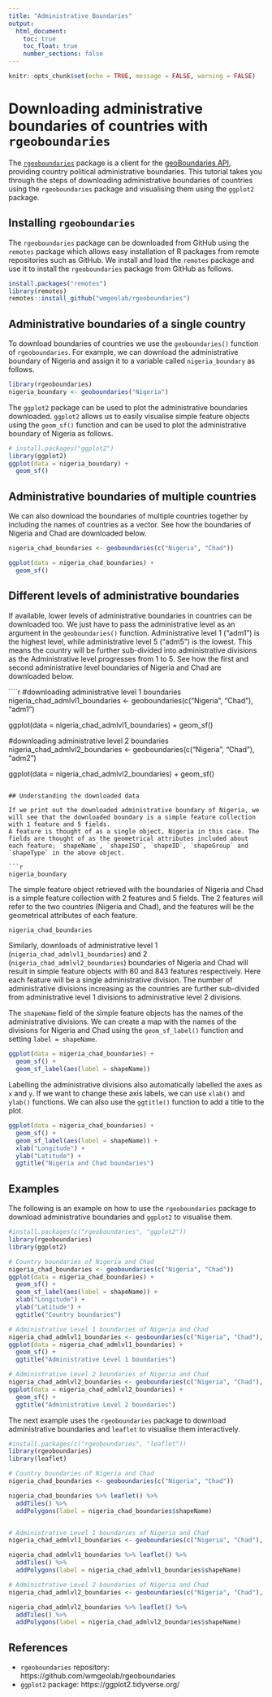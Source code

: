 ```yaml
---
title: "Administrative Boundaries"
output:
  html_document:
    toc: true
    toc_float: true
    number_sections: false
---
```


```r
knitr::opts_chunk$set(echo = TRUE, message = FALSE, warning = FALSE)
```


# Downloading administrative boundaries of countries with `rgeoboundaries`

The [`rgeoboundaries`](https://github.com/wmgeolab/rgeoboundaries) package is a client for the [geoBoundaries API](https://www.geoboundaries.org/), providing country political administrative boundaries.
This tutorial takes you through the steps of downloading administrative boundaries of countries using the `rgeoboundaries` package and visualising them using the `ggplot2` package.


## Installing `rgeoboundaries`

The `rgeoboundaries` package can be downloaded from GitHub using the `remotes` package which allows easy installation of R packages from remote repositories such as GitHub.
We install and load the `remotes` package and use it to install the `rgeoboundaries` package from GitHub as follows.

```r
install.packages("remotes")
library(remotes)
remotes::install_github("wmgeolab/rgeoboundaries")
```

## Administrative boundaries of a single country

To download boundaries of countries we use the `geoboundaries()` function of `rgeoboundaries`.
For example, we can download the administrative boundary of Nigeria and assign it to a variable called `nigeria_boundary` as follows.

```r
library(rgeoboundaries)
nigeria_boundary <- geoboundaries("Nigeria")
```

The `ggplot2` package can be used to plot the administrative boundaries downloaded.
`ggplot2` allows us to easily visualise simple feature objects using the `geom_sf()` function and can be used to plot the administrative boundary of Nigeria as follows.


```r
# install.packages("ggplot2")
library(ggplot2)
ggplot(data = nigeria_boundary) +
  geom_sf() 
```

## Administrative boundaries of multiple countries


We can also download the boundaries of multiple countries together by including the names of countries as a vector. See how the boundaries of Nigeria and Chad are downloaded below.

```r
nigeria_chad_boundaries <- geoboundaries(c("Nigeria", "Chad"))
```

```r
ggplot(data = nigeria_chad_boundaries) +
  geom_sf()
```

## Different levels of administrative boundaries


If available, lower levels of administrative boundaries in countries can be downloaded too. We just have to pass the administrative level as an argument in the `geoboundaries()` function. Administrative level 1 ("adm1") is the highest level, while administrative level 5 ("adm5") is the lowest. This means the country will be further sub-divided into administrative divisions as the Administrative level progresses from 1 to 5.
See how the first and second administrative level boundaries of Nigeria and Chad are downloaded below.

````r
#downloading administrative level 1 boundaries
nigeria_chad_admlvl1_boundaries <- geoboundaries(c("Nigeria", "Chad"), "adm1")

ggplot(data = nigeria_chad_admlvl1_boundaries) +
  geom_sf()

#downloading administrative level 2 boundaries
nigeria_chad_admlvl2_boundaries <- geoboundaries(c("Nigeria", "Chad"), "adm2")

ggplot(data = nigeria_chad_admlvl2_boundaries) +
  geom_sf()
```

## Understanding the downloaded data

If we print out the downloaded administrative boundary of Nigeria, we will see that the downloaded boundary is a simple feature collection with 1 feature and 5 fields.
A feature is thought of as a single object, Nigeria in this case. The fields are thought of as the geometrical attributes included about each feature; `shapeName`, `shapeISO`, `shapeID`, `shapeGroup` and `shapeType` in the above object.

```r
nigeria_boundary
```

The simple feature object retrieved with the boundaries of Nigeria and Chad is a simple feature collection with 2 features and 5 fields.
The 2 features will refer to the two countries (Nigeria and Chad), and the features will be the geometrical attributes of each feature.

```r
nigeria_chad_boundaries
```

Similarly, downloads of administrative level 1 (`nigeria_chad_admlvl1_boundaries`) and 2 (`nigeria_chad_admlvl2_boundaries`) boundaries of Nigeria and Chad will result in simple feature objects with 60 and 843 features respectively. Here each feature will be a single administrative division. The number of administrative divisions increasing as the countries are further sub-divided from administrative level 1 divisions to administrative level 2 divisions.


The `shapeName` field of the simple feature objects has the names of the administrative divisions.
We can create a map with the names of the divisions for Nigeria and Chad using the `geom_sf_label()` function and setting `label = shapeName`. 

```r
ggplot(data = nigeria_chad_boundaries) +
  geom_sf() +
  geom_sf_label(aes(label = shapeName))
```

Labelling the administrative divisions also automatically labelled the axes as `x` and `y`. If we want to change these axis labels, we can use `xlab()` and `ylab()` functions. We can also use the `ggtitle()` function to add a title to the plot.

```r
ggplot(data = nigeria_chad_boundaries) +
  geom_sf() +
  geom_sf_label(aes(label = shapeName)) +
  xlab("Longitude") +
  ylab("Latitude") +
  ggtitle("Nigeria and Chad boundaries")
```



## Examples

The following is an example on how to use the `rgeoboundaries` package to download administrative boundaries and `ggplot2` to visualise them.

```r
#install.packages(c("rgeoboundaries", "ggplot2"))
library(rgeoboundaries)
library(ggplot2)

# Country boundaries of Nigeria and Chad
nigeria_chad_boundaries <- geoboundaries(c("Nigeria", "Chad"))
ggplot(data = nigeria_chad_boundaries) +
  geom_sf() +
  geom_sf_label(aes(label = shapeName)) +
  xlab("Longitude") +
  ylab("Latitude") +
  ggtitle("Country boundaries")

# Administrative Level 1 boundaries of Nigeria and Chad
nigeria_chad_admlvl1_boundaries <- geoboundaries(c("Nigeria", "Chad"), "adm1")
ggplot(data = nigeria_chad_admlvl1_boundaries) +
  geom_sf() +
  ggtitle("Administrative Level 1 boundaries")

# Administrative Level 2 boundaries of Nigeria and Chad
nigeria_chad_admlvl2_boundaries <- geoboundaries(c("Nigeria", "Chad"), "adm2")
ggplot(data = nigeria_chad_admlvl2_boundaries) +
  geom_sf() +
  ggtitle("Administrative Level 2 boundaries")
```

The next example uses the `rgeoboundaries` package to download administrative boundaries and `leaflet` to visualise them interactively.


```r
#install.packages(c("rgeoboundaries", "leaflet"))
library(rgeoboundaries)
library(leaflet)

# Country boundaries of Nigeria and Chad
nigeria_chad_boundaries <- geoboundaries(c("Nigeria", "Chad"))

nigeria_chad_boundaries %>% leaflet() %>% 
  addTiles() %>% 
  addPolygons(label = nigeria_chad_boundaries$shapeName)


# Administrative Level 1 boundaries of Nigeria and Chad
nigeria_chad_admlvl1_boundaries <- geoboundaries(c("Nigeria", "Chad"), "adm1")

nigeria_chad_admlvl1_boundaries %>% leaflet() %>% 
  addTiles() %>% 
  addPolygons(label = nigeria_chad_admlvl1_boundaries$shapeName)

# Administrative Level 2 boundaries of Nigeria and Chad
nigeria_chad_admlvl2_boundaries <- geoboundaries(c("Nigeria", "Chad"), "adm2")

nigeria_chad_admlvl2_boundaries %>% leaflet() %>% 
  addTiles() %>% 
  addPolygons(label = nigeria_chad_admlvl2_boundaries$shapeName)

```
<!---

# When do we want to use `rnaturalearth` and when rgeoboundaries?

### Using the `rnaturalearth` package

The `rnaturalearth` package is an alternative to the `rgeoboundaries` package, and also provides [Natural Earth](https://www.naturalearthdata.com/) vector data commonly used in world mapping.
The following example briefly runs through how we can use the `rnaturalearth` alternatively to download and visualise administrative boundaries.

```r
#install.packages("rnaturalearth")
library(rnaturalearth)
library(ggplot2)

nigeria_chad_rnaturalearth <- ne_countries(country = c('nigeria','chad'), returnclass='sf')
ggplot(data = nigeria_chad_rnaturalearth) +
  geom_sf() +
  geom_sf_label(aes(label = sovereignt)) +
  xlab("Longitude") +
  ylab("Latitude") +
  ggtitle("Country boundaries")

nigeria_chad_rnaturalearth_admlvl1 <- ne_states(country = c('nigeria','chad'), returnclass='sf')
ggplot(data = nigeria_chad_rnaturalearth_admlvl1) +
  geom_sf() +
  ggtitle("Administrative Level 1 boundaries")
```

- The `rnaturalearth` repository : https://github.com/ropensci/rnaturalearth  


--->


## References

- `rgeoboundaries` repository: https://github.com/wmgeolab/rgeoboundaries  
- `ggplot2` package: https://ggplot2.tidyverse.org/

